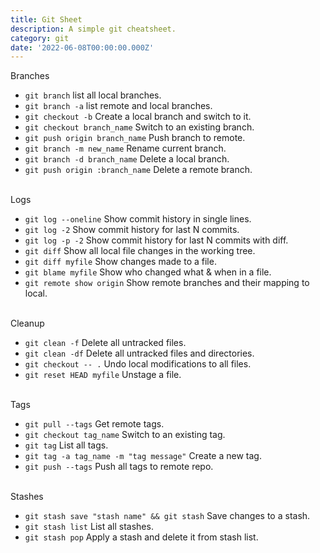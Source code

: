 ```yaml
---
title: Git Sheet
description: A simple git cheatsheet.
category: git
date: '2022-06-08T00:00:00.000Z'
---
```


<ContentHeading>Branches</ContentHeading>

- `git branch` list all local branches.
- `git branch -a` list remote and local branches.
- `git checkout -b` Create a local branch and switch to it.
- `git checkout branch_name` Switch to an existing branch.
- `git push origin branch_name` Push branch to remote.
- `git branch -m new_name` Rename current branch.
- `git branch -d branch_name` Delete a local branch.
- `git push origin :branch_name` Delete a remote branch.

<br />
<ContentHeading>Logs</ContentHeading>

- `git log --oneline` Show commit history in single lines.
- `git log -2` Show commit history for last N commits.
- `git log -p -2` Show commit history for last N commits with diff.
- `git diff` Show all local file changes in the working tree.
- `git diff myfile` Show changes made to a file.
- `git blame myfile` Show who changed what & when in a file.
- `git remote show origin` Show remote branches and their mapping to local.

<br />
<ContentHeading>Cleanup</ContentHeading>

- `git clean -f` Delete all untracked files.
- `git clean -df` Delete all untracked files and directories.
- `git checkout -- .` Undo local modifications to all files.
- `git reset HEAD myfile` Unstage a file.

<br />
<ContentHeading>Tags</ContentHeading>

- `git pull --tags` Get remote tags.
- `git checkout tag_name` Switch to an existing tag.
- `git tag` List all tags.
- `git tag -a tag_name -m "tag message"` Create a new tag.
- `git push --tags` Push all tags to remote repo.

<br />
<ContentHeading>Stashes</ContentHeading>

- `git stash save "stash name" && git stash` Save changes to a stash.
- `git stash list` List all stashes.
- `git stash pop` Apply a stash and delete it from stash list.
